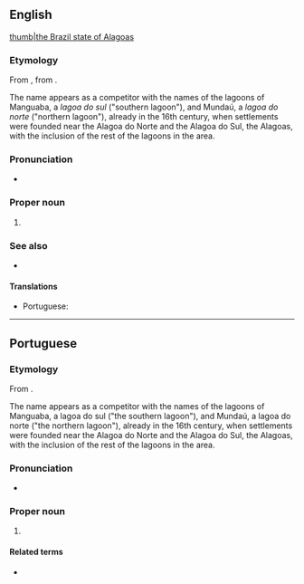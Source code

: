 {{also|Alagoa}}
==English==
[[file:Brazil State Alagoas.svg|thumb|the Brazil state of Alagoas]]

===Etymology===
From {{bor|en|pt|Alagoas}}, from {{m|pt|alagoas||lakes}}.

The name appears as a competitor with the names of the lagoons of Manguaba, a ''lagoa do sul'' ("southern lagoon"), and Mundaú, a ''lagoa do norte'' ("northern lagoon"), already in the 16th century, when settlements were founded near the Alagoa do Norte and the Alagoa do Sul, the Alagoas, with the inclusion of the rest of the lagoons in the area.

===Pronunciation===
* {{IPA|en|/ˌæləˈɡəʊəs/|/ˌɑːləˈɡəʊəs/|/ˌɑːlɑːˈɡəʊɑːs/}}

===Proper noun===
{{en-proper noun}}

# {{place:Brazil/state|en|capital=Maceió|region=Northeast Region}}

===See also===
* {{projectlink|pedia}}

====Translations====
{{trans-top|state in north-eastern Brazil}}
* Portuguese: {{t+|pt|Alagoas}}
{{trans-mid}}
{{trans-bottom}}

----

==Portuguese==
===Etymology===
From {{m|pt|alagoas||lakes}}.

The name appears as a competitor with the names of the lagoons of Manguaba, a lagoa do sul ("the southern lagoon"), and Mundaú, a lagoa do norte ("the northern lagoon"), already in the 16th century, when settlements were founded near the Alagoa do Norte and the Alagoa do Sul, the Alagoas, with the inclusion of the rest of the lagoons in the area.

===Pronunciation===
* {{a|Brazil}} {{IPA|pt|/ˌa.la.ˈɡo.ɐs/}}

===Proper noun===
{{pt-proper noun|m|g2=f-p}}

# {{place|pt|state|macroregion/pt:Northeast Region|c/pt:Brazil|capital=pt:Maceió}}
#: {{syn|pt|AL}} {{gloss|abbreviation}}

====Related terms====
* {{l|pt|alagoano}} {{gloss|[[demonym]]}}